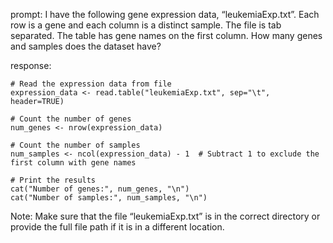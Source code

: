prompt:
I have the following gene expression data, "leukemiaExp.txt". Each row is a gene and each column is a distinct sample. The file is tab separated. The table has gene names on the first column. How many genes and samples does the dataset have?

response:
```
# Read the expression data from file
expression_data <- read.table("leukemiaExp.txt", sep="\t", header=TRUE)

# Count the number of genes
num_genes <- nrow(expression_data)

# Count the number of samples
num_samples <- ncol(expression_data) - 1  # Subtract 1 to exclude the first column with gene names

# Print the results
cat("Number of genes:", num_genes, "\n")
cat("Number of samples:", num_samples, "\n")
```
Note: Make sure that the file "leukemiaExp.txt" is in the correct directory or provide the full file path if it is in a different location.
